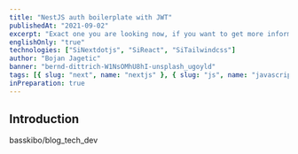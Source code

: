 ```yaml
---
title: "NestJS auth boilerplate with JWT"
publishedAt: "2021-09-02"
excerpt: "Exact one you are looking now, if you want to get more information about this website, please go ahead and checkout code"
englishOnly: "true"
technologies: ["SiNextdotjs", "SiReact", "SiTailwindcss"]
author: "Bojan Jagetic"
banner: "bernd-dittrich-W1NsOMhU8hI-unsplash_ugoyld"
tags: [{ slug: "next", name: "nextjs" }, { slug: "js", name: "javascript" }]
inPreparation: true
---
```


## Introduction

<CloudinaryImage
   src='https://res.cloudinary.com/dr1sm5gnj/image/upload/v1662131616/igutech/dim-hou-BjD3KhnTIkg-unsplash_zoagnr.jpg'
   text='Content not available yet'
   alt='Content not available yet'
/>

<GithubCardRepository>basskibo/blog_tech_dev</GithubCardRepository>
